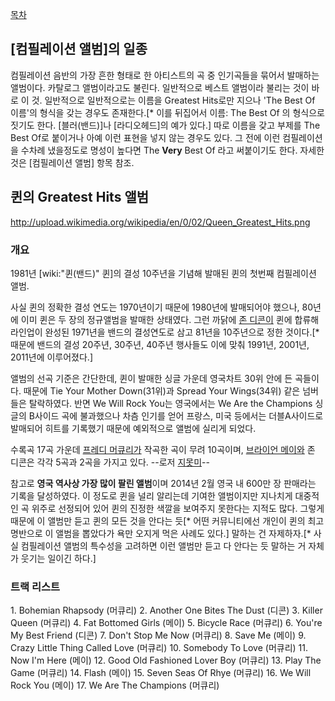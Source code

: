 

[[목차]]
== [컴필레이션 앨범]의 일종 == 
컴필레이션 음반의 가장 흔한 형태로 한 아티스트의 곡 중 인기곡들을 묶어서 발매하는 앨범이다. 카탈로그 앨범이라고도 불린다. 일반적으로 베스트 앨범이라 불리는 것이 바로 이 것. 일반적으로 일반적으로는 이름을 Greatest Hits로만 지으나 'The Best Of 이름'의 형식을 갖는 경우도 존재한다.[* 이를 뒤집어서 이름: The Best Of 의 형식으로 짓기도 한다. [블러(밴드)]나 [라디오헤드]의 예가 있다.] 따로 이름을 갖고 부제를 The Best Of로 붙이거나 아예 이런 표현을 넣지 않는 경우도 있다. 그 전에 이런 컴필레이션을 수차례 냈을정도로 명성이 높다면 The '''Very''' Best Of 라고 써붙이기도 한다. 자세한 것은 [컴필레이션 앨범] 항목 참조.
== 퀸의 Greatest Hits 앨범 ==
http://upload.wikimedia.org/wikipedia/en/0/02/Queen_Greatest_Hits.png
=== 개요 ===
1981년 [wiki:"퀸(밴드)" 퀸]의 결성 10주년을 기념해 발매된 퀸의 첫번째 컴필레이션 앨범.

사실 퀸의 정확한 결성 연도는 1970년이기 때문에 1980년에 발매되어야 했으나, 80년에 이미 퀸은 두 장의 정규앨범을 발매한 상태였다. 그런 까닭에 [[존 디콘]]이 퀸에 합류해 라인업이 완성된 1971년을 밴드의 결성연도로 삼고 81년을 10주년으로 정한 것이다.[* 때문에 밴드의 결성 20주년, 30주년, 40주년 행사들도 이에 맞춰 1991년, 2001년, 2011년에 이루어졌다.]

앨범의 선곡 기준은 간단한데, 퀸이 발매한 싱글 가운데 영국차트 30위 안에 든 곡들이다. 때문에 Tie Your Mother Down(31위)과  Spread Your Wings(34위) 같은 넘버들은 탈락하였다. 반면 We Will Rock You는 영국에서는 We Are the Champions 싱글의 B사이드 곡에 불과했으나 차츰 인기를 얻어 프랑스, 미국 등에서는 더블A사이드로 발매되어 히트를 기록했기 때문에 예외적으로 앨범에 실리게 되었다.

수록곡 17곡 가운데 [[프레디 머큐리]]가 작곡한 곡이 무려 10곡이며, [[브라이언 메이]]와 존 디콘은 각각 5곡과 2곡을 가지고 있다. --로저 [[지못미]]--

참고로 '''영국 역사상 가장 많이 팔린 앨범'''이며 2014년 2월 영국 내 600만 장 판매라는 기록을 달성하였다. 이 정도로 퀸을 널리 알리는데 기여한 앨범이지만 지나치게 대중적인 곡 위주로 선정되어 있어 퀸의 진정한 색깔을 보여주지 못한다는 지적도 많다. 그렇게 때문에 이 앨범만 듣고 퀸의 모든 것을 안다는 듯[* 어떤 커뮤니티에선 개인이 퀸의 최고 명반으로 이 앨범을 뽑았다가 욕만 오지게 먹은 사례도 있다.] 말하는 건 자제하자.[* 사실 컴필레이션 앨범의 특수성을 고려하면 이런 앨범만 듣고 다 안다는 듯 말하는 거 자체가 웃기는 일이긴 하다.]
=== 트랙 리스트 ===
1. Bohemian Rhapsody (머큐리)
2. Another One Bites The Dust (디콘)
3. Killer Queen (머큐리)
4. Fat Bottomed Girls (메이)
5. Bicycle Race (머큐리)
6. You're My Best Friend (디콘)
7. Don't Stop Me Now (머큐리)
8. Save Me (메이)
9. Crazy Little Thing Called Love (머큐리)
10. Somebody To Love (머큐리)
11. Now I'm Here (메이)
12. Good Old Fashioned Lover Boy (머큐리)
13. Play The Game (머큐리)
14. Flash (메이)
15. Seven Seas Of Rhye (머큐리)
16. We Will Rock You (메이)
17. We Are The Champions (머큐리)

